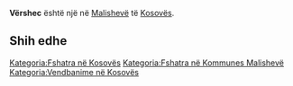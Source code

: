 {{Fshat në 
 | Emri                = Vërshec
 | EmriAlt                = 
 | NAME_SHORT_FORM=      
 | NAME_GENERIC=      
 | NAME_SORT_NAME_RO=      VERSHEC
 | FULL_NAME_RO = Vërshec
 | FULL_NAME_ND_RO=Vershec
 | SORT_NAME_RG=VERSHEC
 | FULL_NAME_RG=Vërshec
 | FULL_NAME_ND_RG=Vershec
 | SRP_NAME_SHORT_FORM=      
 | SRP_NAME_GENERIC=      
 | SRP_NAME_SORT_NAME_RO=      
 | SRP_FULL_NAME_RO = 
 | SRP_FULL_NAME_ND_RO=
 | SRP_SORT_NAME_RG=
 | SRP_FULL_NAME_RG=
 | SRP_FULL_NAME_ND_RG=
 | Emri (Rasa dhanore) = 
 | Figura              = 
 | Shteti              = Kosovo
 | Komuna              = Malishevë
 | Kodi postar         = 
 | Sipërfaqja          = 

 | Popullsia           = 

 | Regj. i popullsisë  = 
 | Dend. e popullsisë  = 
 | Faqja zyrtare       = 
 <!--- Koordinatat ----> 
 | Gjerësia            = 42.522392
 | Gjatësia            = 21.00863
 | Lartësia            = 
}}
'''Vërshec''' është një [[]] në [[Malishevë]] të [[Kosovës]].

<!-- == Gjeografia == -->
<!-- == Historia == -->
<!-- == Demografia == -->
== Shih edhe ==
{{Komuna Malishevë}}
{{Kosovo-Administrata-Cung}}

[[Kategoria:Fshatra në Kosovës]]
[[Kategoria:Fshatra në Kommunes Malishevë]]
[[Kategoria:Vendbanime në Kosovës]]